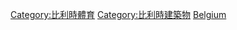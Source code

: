{{Commonscat|Sports venues in Belgium}}

[[Category:比利時體育|Category:比利時體育]]
[[Category:比利時建築物|Category:比利時建築物]]
[[Category:歐洲各國體育場地|Belgium]]